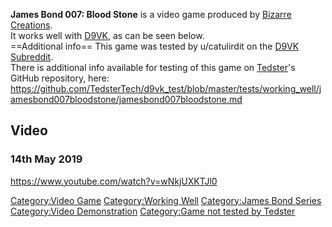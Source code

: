 <strong>James Bond 007: Blood Stone</strong> is a video game produced by [[Bizarre Creations]].
<br />
It works well with [[D9VK]], as can be seen below.
<br />
==Additional info==
This game was tested by u/catulirdit on the [[D9VK Subreddit]].
<br />
There is additional info available for testing of this game on [[User:Tedster|Tedster]]'s GitHub repository, here:
<br />
https://github.com/TedsterTech/d9vk_test/blob/master/tests/working_well/jamesbond007bloodstone/jamesbond007bloodstone.md
==Video==
===14th May 2019===
<youtube>https://www.youtube.com/watch?v=wNkjUXKTJl0</youtube>

[[Category:Video Game]]
[[Category:Working Well]]
[[Category:James Bond Series]]
[[Category:Video Demonstration]]
[[Category:Game not tested by Tedster]]

